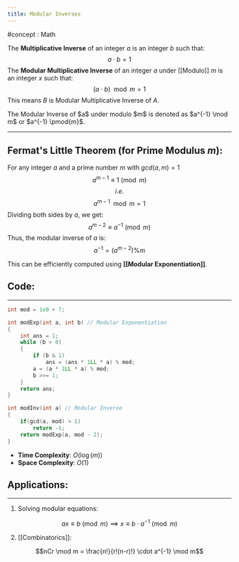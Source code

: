 ```yaml
---
title: Modular Inverses
---
```



#concept : <Link href="Math">Math</Link>

The **Multiplicative Inverse** of an integer $a$ is an integer $b$ such that:
$$a \cdot b = 1$$
The **Modular Multiplicative Inverse** of an integer $a$ under [[Modulo]] $m$ is an integer $x$ such that:
$$(a \cdot b) \mod m = 1$$
This means $B$ is Modular Multiplicative Inverse of $A$.

<Callout>
  The Modular Inverse of $a$ under modulo $m$ is denoted as $a^{-1} \mod m$ or
  $a^{-1} \pmod{m}$.
</Callout>

---

## Fermat's Little Theorem (for Prime Modulus $m$):

For any integer $a$ and a prime number $m$ with $gcd(a, m) = 1$
$$ a^{m-1} \equiv 1 \pmod{m} $$
$$i.e.$$
$$a^{m - 1} \mod m = 1$$
Dividing both sides by $a$, we get:
$$ a^{m-2} \equiv a^{-1} \pmod{m} $$
Thus, the modular inverse of $a$ is:
$$ a^{-1} = (a^{m-2}) \% m $$

This can be efficiently computed using **[[Modular Exponentiation]]**.

## Code:

---

```cpp
int mod = 1e9 + 7;

int modExp(int a, int b) // Modular Exponentiation
{
    int ans = 1;
    while (b > 0)
    {
        if (b & 1)
            ans = (ans * 1LL * a) % mod;
        a = (a * 1LL * a) % mod;
        b >>= 1;
    }
    return ans;
}

int modInv(int a) // Modular Inverse
{
	if(gcd(a, mod) > 1)
		return -1;
    return modExp(a, mod - 2);
}
```

- **Time Complexity**: $O(\log(m))$
- **Space Complexity**: $O(1)$

## Applications:

---

1. Solving modular equations:

```math
ax \equiv b \pmod{m} \implies x \equiv b \cdot a^{-1} \pmod{m}
```

2. [[Combinatorics]]:

```math
nCr \mod m = \frac{n!}{r!(n-r)!} \cdot a^{-1} \mod m
```
